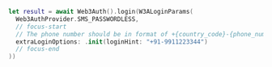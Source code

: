 ```swift title="Usage"
let result = await Web3Auth().login(W3ALoginParams(
  Web3AuthProvider.SMS_PASSWORDLESS,
  // focus-start
  // The phone number should be in format of +{country_code}-{phone_number}
  extraLoginOptions: .init(loginHint: "+91-9911223344")
  // focus-end
))
```

